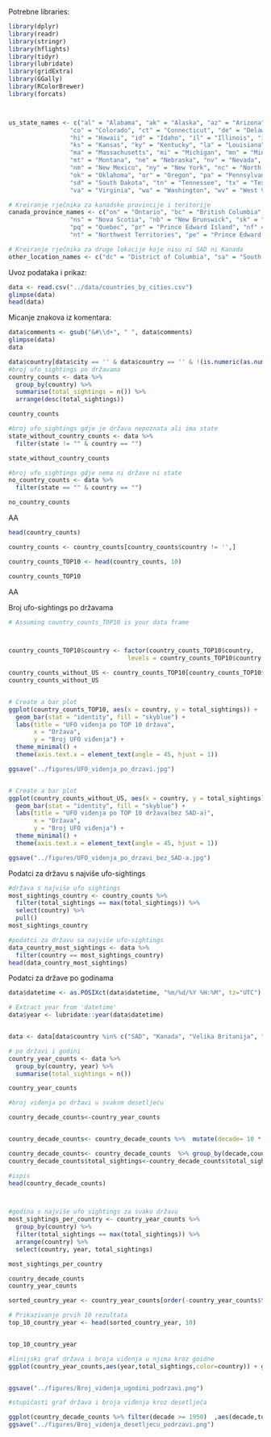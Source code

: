 
Potrebne libraries:
```r
library(dplyr)
library(readr)
library(stringr)
library(hflights)
library(tidyr)
library(lubridate)
library(gridExtra)
library(GGally)
library(RColorBrewer)
library(forcats)



us_state_names <- c("al" = "Alabama", "ak" = "Alaska", "az" = "Arizona", "ar" = "Arkansas", "ca" = "California",
                 "co" = "Colorado", "ct" = "Connecticut", "de" = "Delaware", "fl" = "Florida", "ga" = "Georgia",
                 "hi" = "Hawaii", "id" = "Idaho", "il" = "Illinois", "in" = "Indiana", "ia" = "Iowa",
                 "ks" = "Kansas", "ky" = "Kentucky", "la" = "Louisiana", "me" = "Maine", "md" = "Maryland",
                 "ma" = "Massachusetts", "mi" = "Michigan", "mn" = "Minnesota", "ms" = "Mississippi", "mo" = "Missouri",
                 "mt" = "Montana", "ne" = "Nebraska", "nv" = "Nevada", "nh" = "New Hampshire", "nj" = "New Jersey",
                 "nm" = "New Mexico", "ny" = "New York", "nc" = "North Carolina", "nd" = "North Dakota", "oh" = "Ohio",
                 "ok" = "Oklahoma", "or" = "Oregon", "pa" = "Pennsylvania", "ri" = "Rhode Island", "sc" = "South Carolina",
                 "sd" = "South Dakota", "tn" = "Tennessee", "tx" = "Texas", "ut" = "Utah", "vt" = "Vermont",
                 "va" = "Virginia", "wa" = "Washington", "wv" = "West Virginia", "wi" = "Wisconsin", "wy" = "Wyoming")

# Kreiranje rječnika za kanadske provincije i teritorije
canada_province_names <- c("on" = "Ontario", "bc" = "British Columbia", "ab" = "Alberta", "qc" = "Quebec", "mb" = "Manitoba",
                 "ns" = "Nova Scotia", "nb" = "New Brunswick", "sk" = "Saskatchewan",
                 "pq" = "Quebec", "pr" = "Prince Edward Island", "nf" = "Newfoundland",
                 "nt" = "Northwest Territories", "pe" = "Prince Edward Island", "yt" = "Yukon", "yk" = "Yukon")

# Kreiranje rječnika za druge lokacije koje nisu ni SAD ni Kanada
other_location_names <- c("dc" = "District of Columbia", "sa" = "South Australia", "vi" = "Virgin Islands")


```


Uvoz podataka i prikaz:
```r
data <- read.csv("../data/countries_by_cities.csv")
glimpse(data)
head(data)
```


Micanje znakova iz komentara:
```r
data$comments <- gsub("&#\\d+", " ", data$comments)
glimpse(data)
data

```




```r

data$country[data$city == '' & data$country == '' & !(is.numeric(as.numeric(data$latitude)) & is.numeric(as.numeric(data$longitude)))] <- "Nepoznato"
#broj ufo_sightings po državama
country_counts <- data %>%
  group_by(country) %>%
  summarise(total_sightings = n()) %>%
  arrange(desc(total_sightings))

country_counts 

#broj ufo_sightings gdje je država nepoznata ali ima state
state_without_country_counts <- data %>%
  filter(state != "" & country == "")

state_without_country_counts

#broj ufo_sightings gdje nema ni države ni state
no_country_counts <- data %>%
  filter(state == "" & country == "")

no_country_counts
```




AA
```r
head(country_counts)

country_counts <- country_counts[country_counts$country != '',]

country_counts_TOP10 <- head(country_counts, 10)

country_counts_TOP10
```

AA




Broj ufo-sightings po državama
```r
# Assuming country_counts_TOP10 is your data frame



country_counts_TOP10$country <- factor(country_counts_TOP10$country, 
                                 levels = country_counts_TOP10$country[order(country_counts_TOP10$total_sightings, decreasing = TRUE)])

country_counts_without_US <- country_counts_TOP10[country_counts_TOP10$country != 'SAD',]
country_counts_without_US


# Create a bar plot
ggplot(country_counts_TOP10, aes(x = country, y = total_sightings)) +
  geom_bar(stat = "identity", fill = "skyblue") +
  labs(title = "UFO viđenja po TOP 10 država",
       x = "Država",
       y = "Broj UFO viđenja") +
  theme_minimal() +
  theme(axis.text.x = element_text(angle = 45, hjust = 1))

ggsave("../figures/UFO_videnja_po_drzavi.jpg")


# Create a bar plot
ggplot(country_counts_without_US, aes(x = country, y = total_sightings)) +
  geom_bar(stat = "identity", fill = "skyblue") +
  labs(title = "UFO viđenja po TOP 10 država(bez SAD-a)",
       x = "Država",
       y = "Broj UFO viđenja") +
  theme_minimal() +
  theme(axis.text.x = element_text(angle = 45, hjust = 1))

ggsave("../figures/UFO_videnja_po_drzavi_bez_SAD-a.jpg")

```


Podatci za državu s najviše ufo-sightings

```r
#država s najviše ufo sightings
most_sightings_country <- country_counts %>%
  filter(total_sightings == max(total_sightings)) %>%
  select(country) %>%
  pull()
most_sightings_country

#podatci za državu sa najviše ufo-sightings
data_country_most_sightings <- data %>%
  filter(country == most_sightings_country)
head(data_country_most_sightings)
```


Podatci za države po godinama

```r

data$datetime <- as.POSIXct(data$datetime, "%m/%d/%Y %H:%M", tz="UTC")

# Extract year from 'datetime'
data$year <- lubridate::year(data$datetime)


data <- data[data$country %in% c("SAD", "Kanada", "Velika Britanija", "Indija", "Australija", "Meksiko", "JAR", "Novi Zeland", "Irska", "Njemačka"),]

# po državi i godini
country_year_counts <- data %>%
  group_by(country, year) %>%
  summarise(total_sightings = n())

country_year_counts

#broj viđenja po državi u svakom desetljeću

country_decade_counts<-country_year_counts


country_decade_counts<- country_decade_counts %>%  mutate(decade= 10 * (year %/% 10))

country_decade_counts<- country_decade_counts  %>% group_by(decade,country ) %>%summarize(total_sightings = sum(total_sightings)) %>% ungroup() 
country_decade_counts$total_sightings<-country_decade_counts$total_sightings 

#ispis
head(country_decade_counts)



#godina s najviše ufo sightings za svaku državu
most_sightings_per_country <- country_year_counts %>%
  group_by(country) %>%
  filter(total_sightings == max(total_sightings)) %>%
  arrange(country) %>%
  select(country, year, total_sightings)

most_sightings_per_country

```

```r
country_decade_counts
country_year_counts

sorted_country_year <- country_year_counts[order(-country_year_counts$total_sightings), ]

# Prikazivanje prvih 10 rezultata
top_10_country_year <- head(sorted_country_year, 10)


top_10_country_year
```



```r
#linijski graf država i broja viđenja u njima kroz goidne
ggplot(country_year_counts,aes(year,total_sightings,color=country)) + geom_line(size = 1) + scale_y_sqrt() + labs(x="Godina",y="Ukupan broj viđenja",color="Država",title = "Broj viđenja u godini po državama") + theme_minimal()


ggsave("../figures/Broj_videnja_ugodini_podrzavi.png")

#stupičasti graf država i broja viđenja kroz desetljeća

ggplot(country_decade_counts %>% filter(decade >= 1950)  ,aes(decade,total_sightings,fill=country)) + geom_col(position = "dodge") +scale_y_sqrt() + labs(x="Godina",y="Ukupan broj viđenja",fill="Država",title = "Broj viđenja u desetljeću po državama")+ theme_minimal()
ggsave("../figures/Broj_videnja_desetljecu_podrzavi.png")
```



